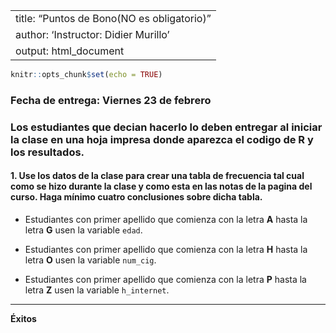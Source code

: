 
---
title: "Puntos de Bono(NO es obligatorio)"
author: 'Instructor: Didier Murillo'
output: html_document
---

```r
knitr::opts_chunk$set(echo = TRUE)
```

### Fecha de entrega: Viernes 23 de febrero

###  Los estudiantes que decian hacerlo lo deben entregar al iniciar la clase en una hoja impresa donde aparezca el codigo de R y los resultados. 

#### 1. Use los datos de la clase para crear una tabla de frecuencia tal cual como se hizo durante la clase y como esta en las notas de la pagina del curso. Haga mínimo cuatro conclusiones sobre dicha tabla. 

*   Estudiantes con primer apellido que comienza con la letra **A**  hasta la letra **G** usen la variable `edad`.

*   Estudiantes con primer apellido que comienza con la letra **H** hasta la letra **O** usen la variable `num_cig`.

*   Estudiantes con primer apellido que comienza con la letra **P** hasta la letra **Z** usen la variable `h_internet`.

-----------
**Éxitos**



